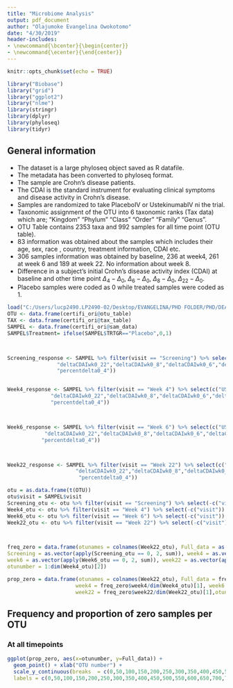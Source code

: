 ```yaml
---
title: "Microbiome Analysis"
output: pdf_document
author: "Olajumoke Evangelina Owokotomo"
date: "4/30/2019"
header-includes:
- \newcommand{\bcenter}{\begin{center}}
- \newcommand{\ecenter}{\end{center}}
---
```




```r
knitr::opts_chunk$set(echo = TRUE)

library("Biobase")
library("grid")
library("ggplot2")
library("nlme")
library(stringr)
library(dplyr)
library(phyloseq)
library(tidyr)
```


## General information

* The dataset is a large phyloseq object saved as R datafile.
* The metadata has been converted to phyloseq format.
* The sample are Crohn's disease patients.
* The CDAI is the standard instrument for evaluating clinical symptoms and disease activity in Crohn's disease.
* Samples are randomized to take PlaceboIV or UstekinumabIV ni the trial.
* Taxonomic assignment of the OTU into 6 taxonomic ranks (Tax data) which are;
"Kingdom" "Phylum"  "Class"   "Order"   "Family"  "Genus".
* OTU Table contains 2353 taxa and 992 samples for all time point (OTU table).
* 83 information was obtained about the samples which includes their age, sex, race , country, treatment information, CDAI etc. 
* 306 samples information was obtained by baseline, 236 at week4, 261 at week 6 and 189 at week 22. No information about week 8.
* Difference in a subject’s initial Crohn’s disease activity index (CDAI) at baseline and other time point $\Delta_4 - \Delta_0$, $\Delta_6 - \Delta_0$, $\Delta_8 - \Delta_0$, $\Delta_{22} - \Delta_0$.
* Placebo samples were coded as 0 while treated samples were coded as 1.



```r
load("C:/Users/lucp2490.LP2490-02/Desktop/EVANGELINA/PHD FOLDER/PHD/DEA/certifi_ori.rda")
OTU <- data.frame(certifi_ori@otu_table)
TAX <- data.frame(certifi_ori@tax_table)
SAMPEL <- data.frame(certifi_ori@sam_data)
SAMPEL$Treatment= ifelse(SAMPEL$TRTGR=="Placebo",0,1)



Screening_response <- SAMPEL %>% filter(visit == "Screening") %>% select(c("USUBJID", "AGE","SEX","RACE","COUNTRY","Treatment",
                "deltaCDAIwk0_22","deltaCDAIwk0_8","deltaCDAIwk0_6","deltaCDAIwk0_4","deltaCDAIwk8_22",
                "percentdelta0_4"))


Week4_response <- SAMPEL %>% filter(visit == "Week 4") %>% select(c("USUBJID", "AGE","SEX","RACE","COUNTRY","Treatment",
              "deltaCDAIwk0_22","deltaCDAIwk0_8","deltaCDAIwk0_6","deltaCDAIwk0_4","deltaCDAIwk8_22",
              "percentdelta0_4"))



Week6_response <- SAMPEL %>% filter(visit == "Week 6") %>% select(c("USUBJID", "AGE","SEX","RACE","COUNTRY","Treatment",
            "deltaCDAIwk0_22","deltaCDAIwk0_8","deltaCDAIwk0_6","deltaCDAIwk0_4","deltaCDAIwk8_22",
           "percentdelta0_4"))



Week22_response <- SAMPEL %>% filter(visit == "Week 22") %>% select(c("USUBJID", "AGE","SEX","RACE","COUNTRY","Treatment",
                      "deltaCDAIwk0_22","deltaCDAIwk0_8","deltaCDAIwk0_6","deltaCDAIwk0_4","deltaCDAIwk8_22",
                       "percentdelta0_4"))

otu = as.data.frame(t(OTU))
otu$visit = SAMPEL$visit
Screening_otu <- otu %>% filter(visit == "Screening") %>% select(-c("visit"))  %>% data.frame()
Week4_otu <- otu %>% filter(visit == "Week 4") %>% select(-c("visit"))  %>% data.frame()
Week6_otu <- otu %>% filter(visit == "Week 6") %>% select(-c("visit"))  %>% data.frame()
Week22_otu <- otu %>% filter(visit == "Week 22") %>% select(-c("visit"))  %>% data.frame()



freq_zero = data.frame(otunames = colnames(Week22_otu), Full_data = as.vector(apply(otu[,-2354] == 0, 2, sum)),
Screening = as.vector(apply(Screening_otu == 0, 2, sum)), week4 = as.vector(apply(Week4_otu == 0, 2, sum)),
week6 = as.vector(apply(Week6_otu == 0, 2, sum)), week22 = as.vector(apply(Week22_otu == 0, 2, sum)),
otunumber = 1:dim(Week4_otu)[2])

prop_zero = data.frame(otunames = colnames(Week22_otu), Full_data = freq_zero$Full_data/dim(otu)[1], Screening = freq_zero$Screening/dim(Screening_response)[1], 
                      week4 = freq_zero$week4/dim(Week4_otu)[1], week6 = freq_zero$week6/dim(Week6_otu)[1],
                      week22 = freq_zero$week22/dim(Week22_otu)[1],otunumber = 1:dim(Week4_otu)[2])


```

## Frequency and proportion of zero samples per OTU
### At all timepoints
```r

ggplot(prop_zero, aes(x=otunumber, y=Full_data)) +
  geom_point() + xlab("OTU number") +  
  scale_y_continuous(breaks  = c(0,50,100,150,200,250,300,350,400,450,500,550,600,650,700,750,800,850,900,950,1000),
  labels = c(0,50,100,150,200,250,300,350,400,450,500,550,600,650,700,750,800,850,900,950,1000))


```